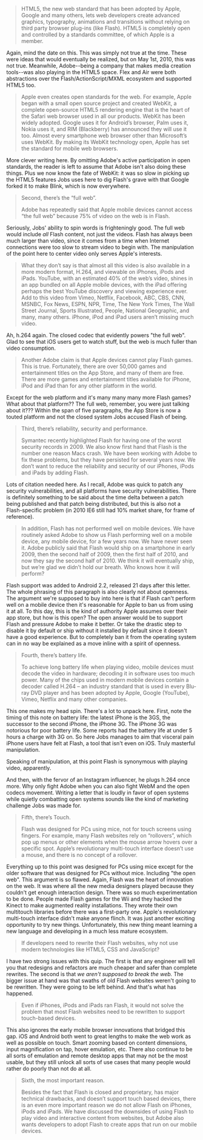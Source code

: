 > HTML5, the new web standard that has been adopted by Apple, Google and many others, lets web developers create advanced graphics, typography, animations and transitions without relying on third party browser plug-ins (like Flash). HTML5 is completely open and controlled by a standards committee, of which Apple is a member.

Again, mind the date on this. This was simply not true at the time. These were ideas that would eventually be realized, but on May 1st, 2010, this was not true. Meanwhile, Adobe--being a company that makes media creation tools--was also playing in the HTML5 space. Flex and Air were both abstractions over the Flash/ActionScript/MXML ecosystem and supported HTML5 too.

> Apple even creates open standards for the web. For example, Apple began with a small open source project and created WebKit, a complete open-source HTML5 rendering engine that is the heart of the Safari web browser used in all our products. WebKit has been widely adopted. Google uses it for Android’s browser, Palm uses it, Nokia uses it, and RIM (Blackberry) has announced they will use it too. Almost every smartphone web browser other than Microsoft’s uses WebKit. By making its WebKit technology open, Apple has set the standard for mobile web browsers.

More clever writing here. By omitting Adobe's active participation in open standards, the reader is left to assume that Adobe isn't also doing these things. Plus we now know the fate of WebKit: it was so slow in picking up the HTML5 features Jobs uses here to dig Flash's grave with that Google forked it to make Blink, which is now everywhere.

> Second, there’s the “full web”.
>
> Adobe has repeatedly said that Apple mobile devices cannot access “the full web” because 75% of video on the web is in Flash.

Seriously, Jobs' ability to spin words is frighteningly good. The full web would include _all_ Flash content, not just the videos. Flash has always been much larger than video, since it comes from a time when Internet connections were too slow to stream video to begin with. The manipulation of the point here to center video only serves Apple's interests.

> What they don’t say is that almost all this video is also available in a more modern format, H.264, and viewable on iPhones, iPods and iPads. YouTube, with an estimated 40% of the web’s video, shines in an app bundled on all Apple mobile devices, with the iPad offering perhaps the best YouTube discovery and viewing experience ever. Add to this video from Vimeo, Netflix, Facebook, ABC, CBS, CNN, MSNBC, Fox News, ESPN, NPR, Time, The New York Times, The Wall Street Journal, Sports Illustrated, People, National Geographic, and many, many others. iPhone, iPod and iPad users aren’t missing much video.

Ah, h.264 again. The closed codec that evidently powers "the full web". Glad to see that iOS users get to watch stuff, but the web is much fuller than video consumption.

> Another Adobe claim is that Apple devices cannot play Flash games. This is true. Fortunately, there are over 50,000 games and entertainment titles on the App Store, and many of them are free. There are more games and entertainment titles available for iPhone, iPod and iPad than for any other platform in the world.

Except for the web platform and it's many many many more Flash games? What about that platform?? The full web, remember, you were just talking about it??? Within the span of five paragraphs, the App Store is now a touted platform and not the closed system Jobs accused Flash of being.

> Third, there’s reliability, security and performance.
>
> Symantec recently highlighted Flash for having one of the worst security records in 2009. We also know first hand that Flash is the number one reason Macs crash. We have been working with Adobe to fix these problems, but they have persisted for several years now. We don’t want to reduce the reliability and security of our iPhones, iPods and iPads by adding Flash.

Lots of citation needed here. As I recall, Adobe was quick to patch any security vulnerabilities, and all platforms have security vulnerabilities. There is definitely something to be said about the time delta between a patch being published and that patch being distributed, but this is also not a Flash-specific problem (in 2010 IE6 still had 10% market share, for frame of reference).

> In addition, Flash has not performed well on mobile devices. We have routinely asked Adobe to show us Flash performing well on a mobile device, any mobile device, for a few years now. We have never seen it. Adobe publicly said that Flash would ship on a smartphone in early 2009, then the second half of 2009, then the first half of 2010, and now they say the second half of 2010. We think it will eventually ship, but we’re glad we didn’t hold our breath. Who knows how it will perform?

Flash support was added to Android 2.2, released 21 days after this letter. The whole phrasing of this paragraph is also clearly not about openness. The argument we're supposed to buy into here is that if Flash can't perform well on a mobile device then it's reasonable for Apple to ban us from using it at all. To this day, this is the kind of authority Apple assumes over their app store, but how is this open? The open answer would be to support Flash and pressure Adobe to make it better. Or take the drastic step to disable it by default or ship without it installed by default since it doesn't have a good experience. But to completely ban it from the operating system can in no way be explained as a move inline with a spirit of openness.

> Fourth, there’s battery life.
>
> To achieve long battery life when playing video, mobile devices must decode the video in hardware; decoding it in software uses too much power. Many of the chips used in modern mobile devices contain a decoder called H.264 – an industry standard that is used in every Blu-ray DVD player and has been adopted by Apple, Google (YouTube), Vimeo, Netflix and many other companies.

This one makes my head spin. There's a lot to unpack here. First, note the timing of this note on battery life: the latest iPhone is the 3GS, the successor to the second iPhone, the iPhone 3G. The iPhone 3G was notorious for poor battery life. Some reports had the battery life at under 5 hours a charge with 3G on. So here Jobs manages to aim that visceral pain iPhone users have felt at Flash, a tool that isn't even on iOS. Truly masterful manipulation.

Speaking of manipulation, at this point Flash is synonymous with playing video, apparently.

And then, with the fervor of an Instagram influencer, he plugs h.264 once more. Why only fight Adobe when you can also fight WebM and the open codecs movement. Writing a letter that is loudly in favor of open systems while quietly combatting open systems sounds like the kind of marketing challenge Jobs was made for.

> Fifth, there’s Touch.
>
> Flash was designed for PCs using mice, not for touch screens using fingers. For example, many Flash websites rely on “rollovers”, which pop up menus or other elements when the mouse arrow hovers over a specific spot. Apple’s revolutionary multi-touch interface doesn’t use a mouse, and there is no concept of a rollover.

Everything up to this point was designed for PCs using mice except for the older software that was designed for PCs without mice. Including "the open web". This argument is so flawed. Again, Flash was the heart of innovation on the web. It was where all the new media designers played because they couldn't get enough interaction design. There was so much experimentation to be done. People made Flash games for the Wii and they hacked the Kinect to make augmented reality installations. They wrote their own multitouch libraries before there was a first-party one. Apple's revolutionary multi-touch interface didn't make anyone flinch. It was just another exciting opportunity to try new things. Unfortunately, this new thing meant learning a new language and developing in a much less mature ecosystem.

> If developers need to rewrite their Flash websites, why not use modern technologies like HTML5, CSS and JavaScript?

I have two strong issues with this quip. The first is that any engineer will tell you that redesigns and refactors are much cheaper and safer than complete rewrites. The second is that _we aren't supposed to break the web._ The bigger issue at hand was that swaths of old Flash websites weren't going to be rewritten. They were going to be left behind. And that's what has happened.

> Even if iPhones, iPods and iPads ran Flash, it would not solve the problem that most Flash websites need to be rewritten to support touch-based devices.

This also ignores the early mobile browser innovations that bridged this gap. iOS and Android both went to great lengths to make the web work as well as possible on touch. Smart zooming based on content dimensions, input magnification on tap, hover emulation, etc. There also continue to be all sorts of emulation and remote desktop apps that may not be the most usable, but they still unlock all sorts of use cases that many people would rather do poorly than not do at all.

> Sixth, the most important reason.
>
> Besides the fact that Flash is closed and proprietary, has major technical drawbacks, and doesn’t support touch based devices, there is an even more important reason we do not allow Flash on iPhones, iPods and iPads. We have discussed the downsides of using Flash to play video and interactive content from websites, but Adobe also wants developers to adopt Flash to create apps that run on our mobile devices.

